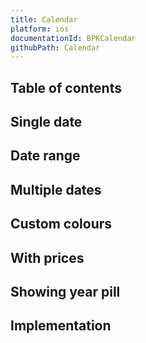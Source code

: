 ```yaml
---
title: Calendar
platform: ios
documentationId: BPKCalendar
githubPath: Calendar
---
```





## Table of contents

## Single date

<IOSComponentScreenshots
  lightMode={screenshotSingle}
  darkMode={screenshotSingleDm}
  altText="Calendar for iOS with a single date selected"
/>

## Date range

<IOSComponentScreenshots
  lightMode={screenshotRange}
  darkMode={screenshotRangeDm}
  altText="Calendar for iOS with a date range selected"
/>

## Multiple dates

<IOSComponentScreenshots
  lightMode={screenshotMultiple}
  darkMode={screenshotMultipleDm}
  altText="Calendar for iOS with multiple dates selected"
/>

## Custom colours

<IOSComponentScreenshots
  lightMode={screenshotCustomColours}
  darkMode={screenshotCustomColoursDm}
  altText="Calendar for iOS with custom colours"
/>

## With prices

<IOSComponentScreenshots
  lightMode={screenshotPrices}
  darkMode={screenshotPricesDm}
  altText="Calendar for iOS with price labels shown below each cell"
/>

## Showing year pill

<IOSComponentScreenshots
  lightMode={screenshotPill}
  darkMode={screenshotPillDm}
  altText="Calendar for iOS with year pill shown"
/>

## Implementation

<Readme />
